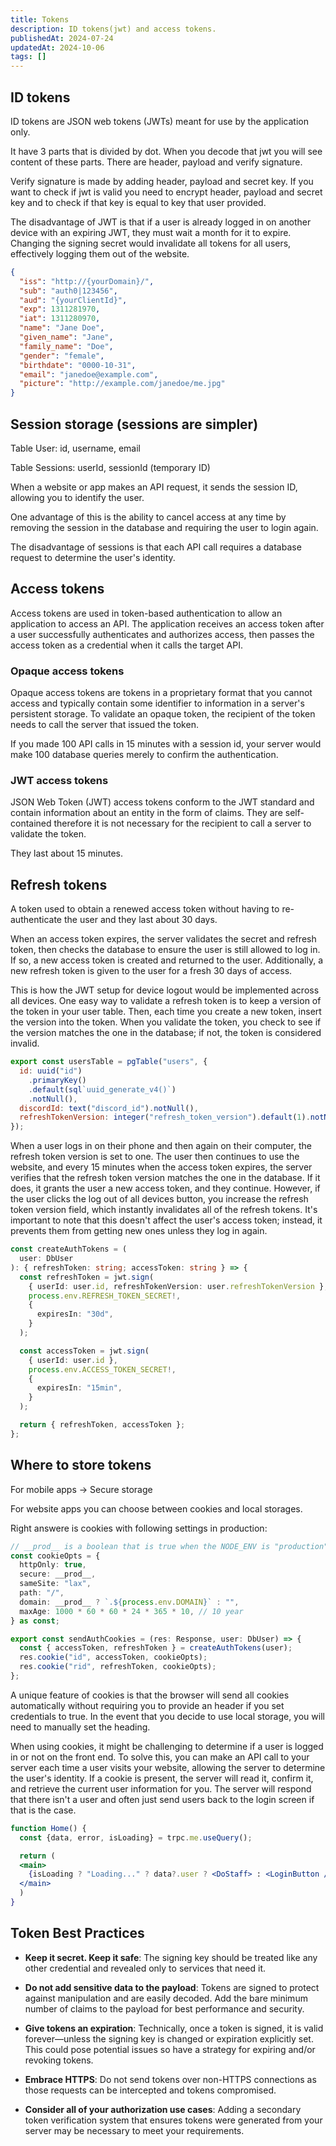 ```yaml
---
title: Tokens
description: ID tokens(jwt) and access tokens.
publishedAt: 2024-07-24
updatedAt: 2024-10-06
tags: []
---
```


## ID tokens

ID tokens are JSON web tokens (JWTs) meant for use by the application only.

It have 3 parts that is divided by dot. When you decode that jwt you will see content of these parts. There are header, payload and verify signature.

Verify signature is made by adding header, payload and secret key. If you want to check if jwt is valid you need to encrypt header, payload and secret
key and to check if that key is equal to key that user provided.

The disadvantage of JWT is that if a user is already logged in on another device with an expiring JWT, they must wait a month for it to expire.
Changing the signing secret would invalidate all tokens for all users, effectively logging them out of the website.

```json title="example of payload"
{
  "iss": "http://{yourDomain}/",
  "sub": "auth0|123456",
  "aud": "{yourClientId}",
  "exp": 1311281970,
  "iat": 1311280970,
  "name": "Jane Doe",
  "given_name": "Jane",
  "family_name": "Doe",
  "gender": "female",
  "birthdate": "0000-10-31",
  "email": "janedoe@example.com",
  "picture": "http://example.com/janedoe/me.jpg"
}
```

## Session storage (sessions are simpler)

Table User:
id, username, email

Table Sessions:
userId, sessionId (temporary ID)

When a website or app makes an API request, it sends the session ID, allowing you to identify the user.

One advantage of this is the ability to cancel access at any time by removing the session in the database and requiring the user to login again.

The disadvantage of sessions is that each API call requires a database request to determine the user's identity.

## Access tokens

Access tokens are used in token-based authentication to allow an application to access an API. The application receives an access token after a
user successfully authenticates and authorizes access, then passes the access token as a credential when it calls the target API.

### Opaque access tokens

Opaque access tokens are tokens in a proprietary format that you cannot access and typically contain some identifier to information in a server's
persistent storage. To validate an opaque token, the recipient of the token needs to call the server that issued the token.

If you made 100 API calls in 15 minutes with a session id, your server would make 100 database queries merely to confirm the authentication.

### JWT access tokens

JSON Web Token (JWT) access tokens conform to the JWT standard and contain information about an entity in the form of claims. They are
self-contained therefore it is not necessary for the recipient to call a server to validate the token.

They last about 15 minutes.

## Refresh tokens

A token used to obtain a renewed access token without having to re-authenticate the user and they last about 30 days.

When an access token expires, the server validates the secret and refresh token, then checks the database to ensure the user
is still allowed to log in. If so, a new access token is created and returned to the user.
Additionally, a new refresh token is given to the user for a fresh 30 days of access.

This is how the JWT setup for device logout would be implemented across all devices. One easy way to validate a refresh token is to
keep a version of the token in your user table. Then, each time you create a new token, insert the version into the token. When you
validate the token, you check to see if the version matches the one in the database; if not, the token is considered invalid.

```jsx
export const usersTable = pgTable("users", {
  id: uuid("id")
    .primaryKey()
    .default(sql`uuid_generate_v4()`)
    .notNull(),
  discordId: text("discord_id").notNull(),
  refreshTokenVersion: integer("refresh_token_version").default(1).notNull(),
});
```

When a user logs in on their phone and then again on their computer, the refresh token version is set to one. The user then continues
to use the website, and every 15 minutes when the access token expires, the server verifies that the refresh token version matches
the one in the database. If it does, it grants the user a new access token, and they continue. However, if the user clicks the log
out of all devices button, you increase the refresh token version field, which instantly invalidates all of the refresh tokens.
It's important to note that this doesn't affect the user's access token; instead, it prevents them from getting new ones unless they log in again.

```ts
const createAuthTokens = (
  user: DbUser
): { refreshToken: string; accessToken: string } => {
  const refreshToken = jwt.sign(
    { userId: user.id, refreshTokenVersion: user.refreshTokenVersion },
    process.env.REFRESH_TOKEN_SECRET!,
    {
      expiresIn: "30d",
    }
  );

  const accessToken = jwt.sign(
    { userId: user.id },
    process.env.ACCESS_TOKEN_SECRET!,
    {
      expiresIn: "15min",
    }
  );

  return { refreshToken, accessToken };
};
```

## Where to store tokens

For mobile apps -> Secure storage

For website apps you can choose between cookies and local storages.

Right answere is cookies with following settings in production:

```ts
// __prod__ is a boolean that is true when the NODE_ENV is "production"
const cookieOpts = {
  httpOnly: true,
  secure: __prod__,
  sameSite: "lax",
  path: "/",
  domain: __prod__ ? `.${process.env.DOMAIN}` : "",
  maxAge: 1000 * 60 * 60 * 24 * 365 * 10, // 10 year
} as const;

export const sendAuthCookies = (res: Response, user: DbUser) => {
  const { accessToken, refreshToken } = createAuthTokens(user);
  res.cookie("id", accessToken, cookieOpts);
  res.cookie("rid", refreshToken, cookieOpts);
};
```

A unique feature of cookies is that the browser will send all cookies automatically without requiring you to provide an header if you set credentials to true.
In the event that you decide to use local storage, you will need to manually set the heading.

When using cookies, it might be challenging to determine if a user is logged in or not on the front end. To solve this, you can make an API call to your
server each time a user visits your website, allowing the server to determine the user's identity. If a cookie is present, the server will read it,
confirm it, and retrieve the current user information for you. The server will respond that there isn't a user and often just send users back to the
login screen if that is the case.

```jsx
function Home() {
  const {data, error, isLoading} = trpc.me.useQuery();

  return (
  <main>
    {isLoading ? "Loading..." ? data?.user ? <DoStaff> : <LoginButton />}
  </main>
  )
}
```

## Token Best Practices

- **Keep it secret. Keep it safe**: The signing key should be treated like any other credential and revealed only to services that need it.

- **Do not add sensitive data to the payload**: Tokens are signed to protect against manipulation and are easily decoded. Add the bare minimum number
  of claims to the payload for best performance and security.

- **Give tokens an expiration**: Technically, once a token is signed, it is valid forever—unless the signing key is changed or expiration explicitly set.
  This could pose potential issues so have a strategy for expiring and/or revoking tokens.

- **Embrace HTTPS**: Do not send tokens over non-HTTPS connections as those requests can be intercepted and tokens compromised.

- **Consider all of your authorization use cases**: Adding a secondary token verification system that ensures tokens were generated from your
  server may be necessary to meet your requirements.
